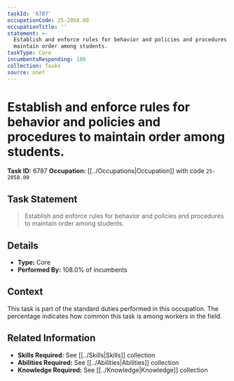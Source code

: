 ```yaml
---
taskId: '6787'
occupationCode: 25-2058.00
occupationTitle: ''
statement: >-
  Establish and enforce rules for behavior and policies and procedures to
  maintain order among students.
taskType: Core
incumbentsResponding: 108
collection: Tasks
source: onet
---
```

# Establish and enforce rules for behavior and policies and procedures to maintain order among students.

**Task ID:** 6787
**Occupation:** [[../Occupations|Occupation]] with code `25-2058.00`

## Task Statement

> Establish and enforce rules for behavior and policies and procedures to maintain order among students.

## Details

- **Type:** Core
- **Performed By:** 108.0% of incumbents

## Context

This task is part of the standard duties performed in this occupation. The percentage indicates how common this task is among workers in the field.

## Related Information

- **Skills Required:** See [[../Skills|Skills]] collection
- **Abilities Required:** See [[../Abilities|Abilities]] collection
- **Knowledge Required:** See [[../Knowledge|Knowledge]] collection
